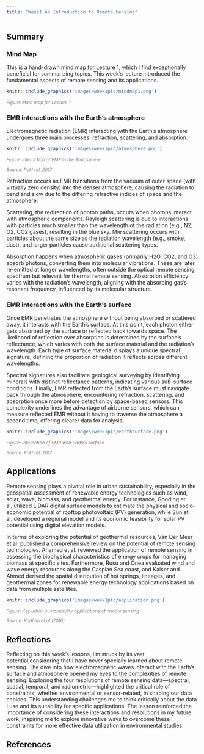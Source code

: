 ```yaml
---
title: "Week1 An Introduction to Remote Sensing"
---
```


## Summary

### Mind Map

This is a hand-drawn mind map for Lecture 1, which I find exceptionally beneficial for summarizing topics. This week's lecture introduced the fundamental aspects of remote sensing and its applications.

```r
knitr::include_graphics('images/week1pic/mindmap1.png') 
```

::: {align="center" style="font-size: smaller; color: gray;"}
<em>Figure: Mind map for Lecture 1</em>
:::

### EMR interactions with the Earth's atmosphere

Electromagnetic radiation (EMR) interacting with the Earth's atmosphere undergoes three main processes: refraction, scattering, and absorption.

```r
knitr::include_graphics('images/week1pic/atmosphere.png') 
```
::: {align="center" style="font-size: smaller; color: gray;"}
<em>Figure: Interaction of EMR in the Atmosphere</em>
:::
::: {align="center" style="font-size: smaller; color: gray;"}
<em>Source: Pokhrel, 2017</em>
:::

Refraction occurs as EMR transitions from the vacuum of outer space (with virtually zero density) into the denser atmosphere, causing the radiation to bend and slow due to the differing refractive indices of space and the atmosphere.

Scattering, the redirection of photon paths, occurs when photons interact with atmospheric components. Rayleigh scattering is due to interactions with particles much smaller than the wavelength of the radiation (e.g., N2, O2, CO2 gases), resulting in the blue sky. Mie scattering occurs with particles about the same size as the radiation wavelength (e.g., smoke, dust), and larger particles cause additional scattering types.

Absorption happens when atmospheric gases (primarily H2O, CO2, and O3) absorb photons, converting them into molecular vibrations. These are later re-emitted at longer wavelengths, often outside the optical remote sensing spectrum but relevant for thermal remote sensing. Absorption efficiency varies with the radiation's wavelength, aligning with the absorbing gas's resonant frequency, influenced by its molecular structure.

### EMR interactions with the Earth's surface

Once EMR penetrates the atmosphere without being absorbed or scattered away, it interacts with the Earth's surface. At this point, each photon either gets absorbed by the surface or reflected back towards space. The likelihood of reflection over absorption is determined by the surface's reflectance, which varies with both the surface material and the radiation's wavelength. Each type of surface material displays a unique spectral signature, defining the proportion of radiation it reflects across different wavelengths.

Spectral signatures also facilitate geological surveying by identifying minerals with distinct reflectance patterns, indicating various sub-surface conditions. Finally, EMR reflected from the Earth's surface must navigate back through the atmosphere, encountering refraction, scattering, and absorption once more before detection by space-based sensors. This complexity underlines the advantage of airborne sensors, which can measure reflected EMR without it having to traverse the atmosphere a second time, offering clearer data for analysis.

```r
knitr::include_graphics('images/week1pic/earthsurface.png') 
```

::: {align="center" style="font-size: smaller; color: gray;"}
<em>Figure: Interaction of EMR with Earth's surface.</em>
:::

::: {align="center" style="font-size: smaller; color: gray;"}
<em>Source: Pokhrel, 2017</em>
:::

## Applications

Remote sensing plays a pivotal role in urban sustainability, especially in the geospatial assessment of renewable energy technologies such as wind, solar, wave, biomass, and geothermal energy. For instance, Gooding et al. utilized LiDAR digital surface models to estimate the physical and socio-economic potential of rooftop photovoltaic (PV) generation, while Sun et al. developed a regional model and its economic feasibility for solar PV potential using digital elevation models.

In terms of exploring the potential of geothermal resources, Van Der Meer et al. published a comprehensive review on the potential of remote sensing technologies. Ahamed et al. reviewed the application of remote sensing in assessing the biophysical characteristics of energy crops for managing biomass at specific sites. Furthermore, Rusu and Onea evaluated wind and wave energy resources along the Caspian Sea coast, and Kaiser and Ahmed derived the spatial distribution of hot springs, lineages, and geothermal zones for renewable energy technology applications based on data from multiple satellites.

```r
knitr::include_graphics('images/week1pic/application.png') 
```

::: {align="center" style="font-size: smaller; color: gray;"}
<em>Figure: Key urban sustainability applications of remote sensing</em>
:::

::: {align="center" style="font-size: smaller; color: gray;"}
<em>Source: Kadhim,et al.(2016)</em>
:::

## Reflections

Reflecting on this week's lessons, I'm struck by its vast potential,considering that I have never specially learned about remote sensing. The dive into how electromagnetic waves interact with the Earth's surface and atmosphere opened my eyes to the complexities of remote sensing. Exploring the four resolutions of remote sensing data---spectral, spatial, temporal, and radiometric---highlighted the critical role of constraints, whether environmental or sensor-related, in shaping our data choices. This understanding challenges me to think critically about the data I use and its suitability for specific applications. The lesson reinforced the importance of considering these interactions and resolutions in my future work, inspiring me to explore innovative ways to overcome these constraints for more effective data utilization in environmental studies.

## References
